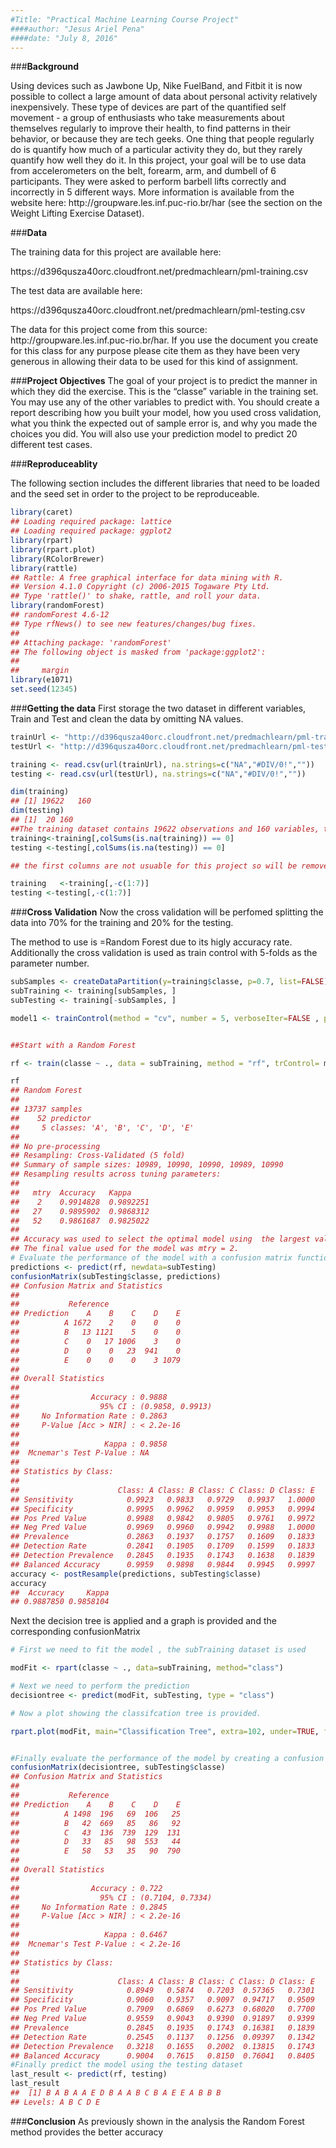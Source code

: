 ---
#Title: "Practical Machine Learning Course Project"
####author: "Jesus Ariel Pena"
####date: "July 8, 2016"
---

###**Background**

Using devices such as Jawbone Up, Nike FuelBand, and Fitbit it is now possible to collect a large amount of data about personal activity relatively inexpensively. These type of devices are part of the quantified self movement - a group of enthusiasts who take measurements about themselves regularly to improve their health, to find patterns in their behavior, or because they are tech geeks. One thing that people regularly do is quantify how much of a particular activity they do, but they rarely quantify how well they do it. In this project, your goal will be to use data from accelerometers on the belt, forearm, arm, and dumbell of 6 participants. They were asked to perform barbell lifts correctly and incorrectly in 5 different ways. More information is available from the website here: http://groupware.les.inf.puc-rio.br/har (see the section on the Weight Lifting Exercise Dataset).

###**Data**

The training data for this project are available here:

https://d396qusza40orc.cloudfront.net/predmachlearn/pml-training.csv

The test data are available here:

https://d396qusza40orc.cloudfront.net/predmachlearn/pml-testing.csv


The data for this project come from this source: http://groupware.les.inf.puc-rio.br/har. If you use the document you create for this class for any purpose please cite them as they have been very generous in allowing their data to be used for this kind of assignment.

###**Project Objectives**
The goal of your project is to predict the manner in which they did the exercise. This is the "classe" variable in the training set. You may use any of the other variables to predict with. You should create a report describing how you built your model, how you used cross validation, what you think the expected out of sample error is, and why you made the choices you did. You will also use your prediction model to predict 20 different test cases. 

###**Reproduceablity**

The following section includes the different libraries that need to be loaded and the seed set in order to the project to be reproduceable.


```{r}
library(caret)
## Loading required package: lattice
## Loading required package: ggplot2
library(rpart)
library(rpart.plot)
library(RColorBrewer)
library(rattle)
## Rattle: A free graphical interface for data mining with R.
## Version 4.1.0 Copyright (c) 2006-2015 Togaware Pty Ltd.
## Type 'rattle()' to shake, rattle, and roll your data.
library(randomForest)
## randomForest 4.6-12
## Type rfNews() to see new features/changes/bug fixes.
## 
## Attaching package: 'randomForest'
## The following object is masked from 'package:ggplot2':
## 
##     margin
library(e1071)
set.seed(12345)
```

###**Getting the data**
First storage the two dataset in different variables, Train and Test and clean the data by omitting NA values. 

```{r}
trainUrl <- "http://d396qusza40orc.cloudfront.net/predmachlearn/pml-training.csv"
testUrl <- "http://d396qusza40orc.cloudfront.net/predmachlearn/pml-testing.csv"

training <- read.csv(url(trainUrl), na.strings=c("NA","#DIV/0!",""))
testing <- read.csv(url(testUrl), na.strings=c("NA","#DIV/0!",""))

dim(training)
## [1] 19622   160
dim(testing)
## [1]  20 160
##The training dataset contains 19622 observations and 160 variables, the testing dataset contains 20 observations and 160 variables
training<-training[,colSums(is.na(training)) == 0]
testing <-testing[,colSums(is.na(testing)) == 0]

## the first columns are not usuable for this project so will be removed 

training   <-training[,-c(1:7)]
testing <-testing[,-c(1:7)]


```

###**Cross Validation**
Now the cross validation will be perfomed splitting the data into 70% for the training and 20% for the testing.

The method to use is =Random Forest due to its higly accuracy rate. 
Additionally the cross validation is used as train control with 5-folds as the parameter number. 

```{r}
subSamples <- createDataPartition(y=training$classe, p=0.7, list=FALSE)
subTraining <- training[subSamples, ] 
subTesting <- training[-subSamples, ]

model1 <- trainControl(method = "cv", number = 5, verboseIter=FALSE , preProcOptions="pca", allowParallel=TRUE)


##Start with a Random Forest 

rf <- train(classe ~ ., data = subTraining, method = "rf", trControl= model1, ntree=200)

rf
## Random Forest 
## 
## 13737 samples
##    52 predictor
##     5 classes: 'A', 'B', 'C', 'D', 'E' 
## 
## No pre-processing
## Resampling: Cross-Validated (5 fold) 
## Summary of sample sizes: 10989, 10990, 10990, 10989, 10990 
## Resampling results across tuning parameters:
## 
##   mtry  Accuracy   Kappa    
##    2    0.9914828  0.9892251
##   27    0.9895902  0.9868312
##   52    0.9861687  0.9825022
## 
## Accuracy was used to select the optimal model using  the largest value.
## The final value used for the model was mtry = 2.
# Evaluate the performance of the model with a confusion matrix function and with the estimated accuracy.
predictions <- predict(rf, newdata=subTesting)
confusionMatrix(subTesting$classe, predictions)
## Confusion Matrix and Statistics
## 
##           Reference
## Prediction    A    B    C    D    E
##          A 1672    2    0    0    0
##          B   13 1121    5    0    0
##          C    0   17 1006    3    0
##          D    0    0   23  941    0
##          E    0    0    0    3 1079
## 
## Overall Statistics
##                                           
##                Accuracy : 0.9888          
##                  95% CI : (0.9858, 0.9913)
##     No Information Rate : 0.2863          
##     P-Value [Acc > NIR] : < 2.2e-16       
##                                           
##                   Kappa : 0.9858          
##  Mcnemar's Test P-Value : NA              
## 
## Statistics by Class:
## 
##                      Class: A Class: B Class: C Class: D Class: E
## Sensitivity            0.9923   0.9833   0.9729   0.9937   1.0000
## Specificity            0.9995   0.9962   0.9959   0.9953   0.9994
## Pos Pred Value         0.9988   0.9842   0.9805   0.9761   0.9972
## Neg Pred Value         0.9969   0.9960   0.9942   0.9988   1.0000
## Prevalence             0.2863   0.1937   0.1757   0.1609   0.1833
## Detection Rate         0.2841   0.1905   0.1709   0.1599   0.1833
## Detection Prevalence   0.2845   0.1935   0.1743   0.1638   0.1839
## Balanced Accuracy      0.9959   0.9898   0.9844   0.9945   0.9997
accuracy <- postResample(predictions, subTesting$classe)
accuracy
##  Accuracy     Kappa 
## 0.9887850 0.9858104

```
Next the decision tree  is applied and a graph is provided and the corresponding confusionMatrix

```{r}
# First we need to fit the model , the subTraining dataset is used

modFit <- rpart(classe ~ ., data=subTraining, method="class")

# Next we need to perform the prediction
decisiontree <- predict(modFit, subTesting, type = "class")

# Now a plot showing the classifcation tree is provided.

rpart.plot(modFit, main="Classification Tree", extra=102, under=TRUE, faclen=0)


#Finally evaluate the performance of the model by creating a confusion matrix function.
confusionMatrix(decisiontree, subTesting$classe)
## Confusion Matrix and Statistics
## 
##           Reference
## Prediction    A    B    C    D    E
##          A 1498  196   69  106   25
##          B   42  669   85   86   92
##          C   43  136  739  129  131
##          D   33   85   98  553   44
##          E   58   53   35   90  790
## 
## Overall Statistics
##                                           
##                Accuracy : 0.722           
##                  95% CI : (0.7104, 0.7334)
##     No Information Rate : 0.2845          
##     P-Value [Acc > NIR] : < 2.2e-16       
##                                           
##                   Kappa : 0.6467          
##  Mcnemar's Test P-Value : < 2.2e-16       
## 
## Statistics by Class:
## 
##                      Class: A Class: B Class: C Class: D Class: E
## Sensitivity            0.8949   0.5874   0.7203  0.57365   0.7301
## Specificity            0.9060   0.9357   0.9097  0.94717   0.9509
## Pos Pred Value         0.7909   0.6869   0.6273  0.68020   0.7700
## Neg Pred Value         0.9559   0.9043   0.9390  0.91897   0.9399
## Prevalence             0.2845   0.1935   0.1743  0.16381   0.1839
## Detection Rate         0.2545   0.1137   0.1256  0.09397   0.1342
## Detection Prevalence   0.3218   0.1655   0.2002  0.13815   0.1743
## Balanced Accuracy      0.9004   0.7615   0.8150  0.76041   0.8405
#Finally predict the model using the testing dataset 
last_result <- predict(rf, testing)
last_result
##  [1] B A B A A E D B A A B C B A E E A B B B
## Levels: A B C D E


```

###**Conclusion**
As previously shown in the analysis the Random Forest  method provides the better accuracy 

